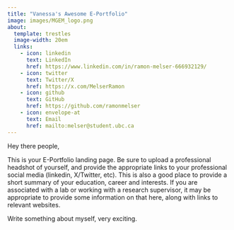 ```yaml
---
title: "Vanessa's Awesome E-Portfolio"
image: images/MGEM_logo.png
about:
  template: trestles
  image-width: 20em
  links: 
    - icon: linkedin
      text: LinkedIn
      href: https://www.linkedin.com/in/ramon-melser-666932129/
    - icon: twitter
      text: Twitter/X
      href: https://x.com/MelserRamon
    - icon: github
      text: GitHub
      href: https://github.com/ramonmelser
    - icon: envelope-at
      text: Email
      href: mailto:melser@student.ubc.ca
---
```


Hey there people,

This is your E-Portfolio landing page. Be sure to upload a professional headshot of yourself, and provide the appropriate links to your professional social media (linkedin, X/Twitter, etc). This is also a good place to provide a short summary of your education, career and interests. If you are associated with a lab or working with a research supervisor, it may be appropriate to provide some information on that here, along with links to relevant websites.

Write something about myself, very exciting.
